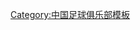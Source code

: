 {{Navbox
| name  = 大连阿尔滨赛季
| title = [[大连阿尔滨]]赛季
| list1 = [[大连阿尔滨足球俱乐部2010赛季|2010]]&nbsp;• [[大连阿尔滨足球俱乐部2011赛季|2011]]&nbsp;• [[大连阿尔滨足球俱乐部2012赛季|2012]] 
}}<noinclude>
[[Category:中国足球俱乐部模板]]</noinclude>